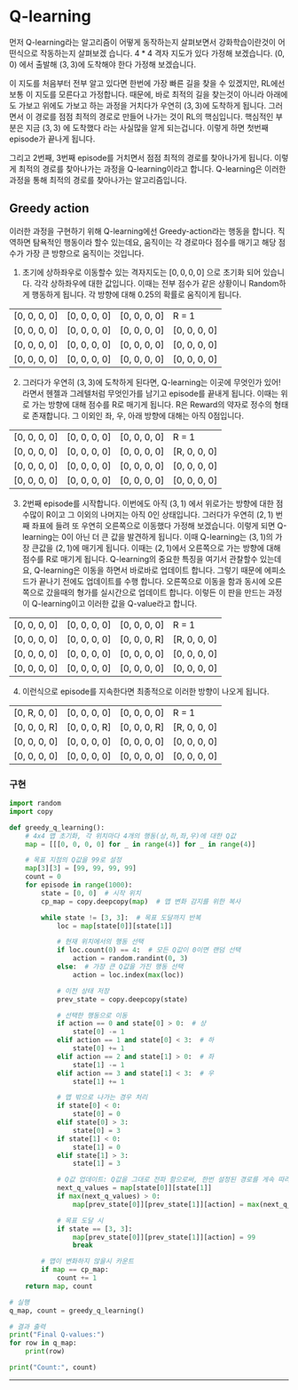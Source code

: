 # Q-learning
먼저 Q-learning라는 알고리즘이 어떻게 동작하는지 살펴보면서 강화학습이란것이 어떤식으로 작동하는지 살펴보겠 습니다. $4*4$ 격자 지도가 있다 가정해 보겠습니다. $(0, 0)$ 에서 출발해 $(3, 3)$에 도착해야 한다 가정해 보겠습니다.

이 지도를 처음부터 전부 알고 있다면 한번에 가장 빠른 길을 찾을 수 있겠지만, RL에선 보통 이 지도를 모른다고 가정합니다. 때문에, 바로 최적의 길을 찾는것이 아니라 아래에도 가보고 위에도 가보고 하는 과정을 거치다가 우연히 $(3, 3)$에 도착하게 됩니다. 그러면서 이 경로를 점점 최적의 경로로 만들어 나가는 것이 RL의 핵심입니다. 핵심적인 부분은 지금 $(3, 3)$ 에 도착했다 라는 사실많을 알게 되는겁니다. 이렇게 하면 첫번째 episode가 끝나게 됩니다.

그리고 2번째, 3번째 episode를 거치면서 점점 최적의 경로를 찾아나가게 됩니다. 이렇게 최적의 경로를 찾아나가는 과정을 Q-learning이라고 합니다. Q-learning은 이러한 과정을 통해 최적의 경로를 찾아나가는 알고리즘입니다.

## Greedy action
이러한 과정을 구현하기 위해 Q-learning에선 Greedy-action라는 행동을 합니다. 직역하면 탐욕적인 행동이라 할수 있는데요, 움직이는 각 경로마다 점수를 매기고 해당 점수가 가장 큰 방향으로 움직이는 것입니다.

1. 초기에 상하좌우로 이동할수 있는 격자지도는 $[0, 0, 0, 0]$ 으로 초기화 되어 있습니다. 각각 상하좌우에 대한 값입니다. 이때는 전부 점수가 같은 상황이니 Random하게 행동하게 됩니다. 각 방향에 대해 0.25의 확률로 움직이게 됩니다.

|  |  |  |  |
|---|---|---|---|
| [0, 0, 0, 0] | [0, 0, 0, 0] | [0, 0, 0, 0] | R = 1 |
| [0, 0, 0, 0] | [0, 0, 0, 0] | [0, 0, 0, 0] | [0, 0, 0, 0] |
| [0, 0, 0, 0] | [0, 0, 0, 0] | [0, 0, 0, 0] | [0, 0, 0, 0] |
| [0, 0, 0, 0] | [0, 0, 0, 0] | [0, 0, 0, 0] | [0, 0, 0, 0] |


2. 그러다가 우연히 $(3, 3)$에 도착하게 된다면, Q-learning는 이곳에 무엇인가 있어! 라면서 헨젤과 그레텔처럼 무엇인가를 남기고 episode를 끝내게 됩니다. 이때는 위로 가는 방향에 대해 점수를 R로 매기게 됩니다. R은 Reward의 약자로 정수의 형태로 존재합니다. 그 이외인 좌, 우, 아래 방향에 대해는 아직 0점입니다.

|  |  |  |  |
|---|---|---|---|
| [0, 0, 0, 0] | [0, 0, 0, 0] | [0, 0, 0, 0] | R = 1 |
| [0, 0, 0, 0] | [0, 0, 0, 0] | [0, 0, 0, 0] | [R, 0, 0, 0] |
| [0, 0, 0, 0] | [0, 0, 0, 0] | [0, 0, 0, 0] | [0, 0, 0, 0] |
| [0, 0, 0, 0] | [0, 0, 0, 0] | [0, 0, 0, 0] | [0, 0, 0, 0] |

3. 2번째 episode를 시작합니다. 이번에도 아직 $(3, 1)$ 에서 위로가는 방향에 대한 점수많이 R이고 그 이외의 나머지는 아직 0인 상태입니다. 그러다가 우연히 $(2, 1)$ 번째 좌표에 들려 또 우연히 오른쪽으로 이동했다 가정해 보겠습니다. 이렇게 되면 Q-learning는 0이 아닌 더 큰 값을 발견하게 됩니다. 이때 Q-learning는 $(3, 1)$의 가장 큰값을 $(2, 1)$에 매기게 됩니다. 이때는 $(2, 1)$에서 오른쪽으로 가는 방향에 대해 점수를 R로 매기게 됩니다. Q-learning의 중요한 특징을 여기서 관찰할수 있는데요, Q-learning은 이동을 하면서 바로바로 업데이트 합니다. 그렇기 때문에 에피소드가 끝나기 전에도 업데이트를 수행 합니다. 오른쪽으로 이동을 함과 동시에 오른쪽으로 갔을때의 형가를 실시간으로 업데이트 합니다. 이렇든 이 판을 만드는 과정이 Q-learning이고 이러한 값을 Q-value라고 합니다.

|  |  |  |  |
|---|---|---|---|
| [0, 0, 0, 0] | [0, 0, 0, 0] | [0, 0, 0, 0] | R = 1 |
| [0, 0, 0, 0] | [0, 0, 0, 0] | [0, 0, 0, R] | [R, 0, 0, 0] |
| [0, 0, 0, 0] | [0, 0, 0, 0] | [0, 0, 0, 0] | [0, 0, 0, 0] |
| [0, 0, 0, 0] | [0, 0, 0, 0] | [0, 0, 0, 0] | [0, 0, 0, 0] |

4. 이런식으로 episode를 지속한다면 최종적으로 이러한 방향이 나오게 됩니다.

|  |  |  |  |
|---|---|---|---|
| [0, R, 0, 0] | [0, 0, 0, 0] | [0, 0, 0, 0] | R = 1 |
| [0, 0, 0, R] | [0, 0, 0, R] | [0, 0, 0, R] | [R, 0, 0, 0] |
| [0, 0, 0, 0] | [0, 0, 0, 0] | [0, 0, 0, 0] | [0, 0, 0, 0] |
| [0, 0, 0, 0] | [0, 0, 0, 0] | [0, 0, 0, 0] | [0, 0, 0, 0] |

### 구현
```python
import random
import copy

def greedy_q_learning():
    # 4x4 맵 초기화, 각 위치마다 4개의 행동(상,하,좌,우)에 대한 Q값
    map = [[[0, 0, 0, 0] for _ in range(4)] for _ in range(4)]

    # 목표 지점의 Q값을 99로 설정
    map[3][3] = [99, 99, 99, 99]
    count = 0
    for episode in range(1000):
        state = [0, 0]  # 시작 위치
        cp_map = copy.deepcopy(map)  # 맵 변화 감지를 위한 복사

        while state != [3, 3]:  # 목표 도달까지 반복
            loc = map[state[0]][state[1]]

            # 현재 위치에서의 행동 선택
            if loc.count(0) == 4:  # 모든 Q값이 0이면 랜덤 선택
                action = random.randint(0, 3)
            else:  # 가장 큰 Q값을 가진 행동 선택
                action = loc.index(max(loc))

            # 이전 상태 저장
            prev_state = copy.deepcopy(state)

            # 선택한 행동으로 이동
            if action == 0 and state[0] > 0:  # 상
                state[0] -= 1
            elif action == 1 and state[0] < 3:  # 하
                state[0] += 1
            elif action == 2 and state[1] > 0:  # 좌
                state[1] -= 1
            elif action == 3 and state[1] < 3:  # 우
                state[1] += 1

            # 맵 밖으로 나가는 경우 처리
            if state[0] < 0:
                state[0] = 0
            elif state[0] > 3:
                state[0] = 3
            if state[1] < 0:
                state[1] = 0
            elif state[1] > 3:
                state[1] = 3

            # Q값 업데이트: Q값을 그대로 전파 함으로써, 한번 설정된 경로를 게속 따라가게 됩니다
            next_q_values = map[state[0]][state[1]]
            if max(next_q_values) > 0:
                map[prev_state[0]][prev_state[1]][action] = max(next_q_values)

            # 목표 도달 시
            if state == [3, 3]:
                map[prev_state[0]][prev_state[1]][action] = 99
                break

        # 맵이 변화하지 않을시 카운트
        if map == cp_map:
            count += 1
    return map, count

# 실행
q_map, count = greedy_q_learning()

# 결과 출력
print("Final Q-values:")
for row in q_map:
    print(row)

print("Count:", count)
```

***